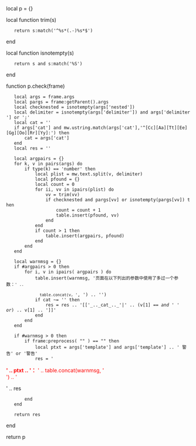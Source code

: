 local p = {}

local function trim(s)
	return s:match('^%s*(.-)%s*$')
end

local function isnotempty(s)
	return s and s:match('%S')
end

function p.check(frame)
	local args = frame.args
	local pargs = frame:getParent().args
	local checknested = isnotempty(args['nested'])
	local delimiter = isnotempty(args['delimiter']) and args['delimiter'] or ';'
	local cat = ''
	if args['cat'] and mw.ustring.match(args['cat'],'^[Cc][Aa][Tt][Ee][Gg][Oo][Rr][Yy]:') then
		cat = args['cat']
	end
	local res = ''

	local argpairs = {}
	for k, v in pairs(args) do
		if type(k) == 'number' then
			local plist = mw.text.split(v, delimiter)
			local pfound = {}
			local count = 0
			for ii, vv in ipairs(plist) do
				vv = trim(vv)
				if checknested and pargs[vv] or isnotempty(pargs[vv]) then
					count = count + 1
					table.insert(pfound, vv)
				end
			end
			if count > 1 then
				table.insert(argpairs, pfound)
			end
		end
	end
	
	local warnmsg = {}
	if #argpairs > 0 then
		for i, v in ipairs( argpairs ) do
			table.insert(warnmsg, '页面在以下列出的参数中使用了多过一个参数：<code>' ..
				table.concat(v, '</code>, <code>') .. '</code>')
			if cat ~= '' then
				res = res .. '[['_.._cat_.._'|' .. (v[1] == '' and ' ' or '') .. v[1] .. ']]'
			end	
		end
	end
	
	if #warnmsg > 0 then
		if frame:preprocess( "{{REVISIONID}}" ) == "" then
			local ptxt = args['template'] and args['template'] .. ' 警告' or '警告'
			res = '<div class="hatnote" style="color:red"><strong>' .. ptxt .. '：</strong> ' .. table.concat(warnmsg, '<br>') .. '</div>' .. res
		end
	end
	
	return res
end

return p